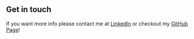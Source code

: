 ## Get in touch

If you want more info please contact me at [LinkedIn](https://www.linkedin.com/in/garland-lai/) or checkout my [GitHub Page](https://github.com/garlandlai)!
